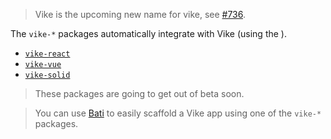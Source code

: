 
> Vike is the upcoming new name for vike, see [#736](https://github.com/vikejs/vike/issues/736).

The `vike-*` packages automatically integrate <Link text="UI frameworks" href="/ui-framework" /> with Vike (using the <Link text="V1 design" href="/migration/v1-design" />).

 - [`vike-react`](https://github.com/vikejs/vike-react)
 - [`vike-vue`](https://github.com/vikejs/vike-vue)
 - [`vike-solid`](https://github.com/magne4000/vike-solid)

> These packages are going to get out of beta soon.

> You can use [Bati](https://batijs.github.io/) to easily scaffold a Vike app using one of the
> `vike-*` packages.
